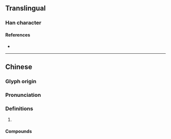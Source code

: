 {{character info}}
==Translingual==

===Han character===
{{Han char|rn=75|rad=木|as=13|sn=17|four=57904|canj=JED|ids=⿱𣪠木}}

====References====
* {{Han ref|kx=0557.010|dkj=15666|dj=0946.090|hdz=21299.160|uh=6A95|ud=27285|bh=ED40|bd=60736}}

----

==Chinese==
{{zh-forms}}

===Glyph origin===
{{Han etym}}

===Pronunciation===
{{zh-pron
|m=jì
|c=hai6
|mc=y
|oc=y
|cat=
}}

===Definitions===
{{zh-hanzi}}

# {{rfdef|zh}}
{{attention|zh|NOT a zh-only. Quote: 2. 桔槔上的横木，一端系重物，一端系水桶，可以上下，亦可以转动，用以取物。 Something about a bucket, a swiveling tool, and a well sweep.}}

====Compounds====
{{zh-der|檕梅}}